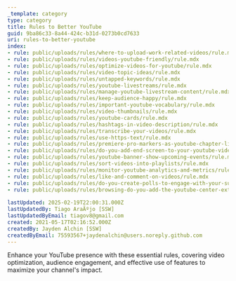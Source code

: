 ```yaml
---
_template: category
type: category
title: Rules to Better YouTube
guid: 9ba86c33-8a44-424c-b31d-0273b0cd7633
uri: rules-to-better-youtube
index:
- rule: public/uploads/rules/where-to-upload-work-related-videos/rule.mdx
- rule: public/uploads/rules/videos-youtube-friendly/rule.mdx
- rule: public/uploads/rules/optimize-videos-for-youtube/rule.mdx
- rule: public/uploads/rules/video-topic-ideas/rule.mdx
- rule: public/uploads/rules/untapped-keywords/rule.mdx
- rule: public/uploads/rules/youtube-livestreams/rule.mdx
- rule: public/uploads/rules/manage-youtube-livestream-content/rule.mdx
- rule: public/uploads/rules/keep-audience-happy/rule.mdx
- rule: public/uploads/rules/important-youtube-vocabulary/rule.mdx
- rule: public/uploads/rules/video-thumbnails/rule.mdx
- rule: public/uploads/rules/youtube-cards/rule.mdx
- rule: public/uploads/rules/hashtags-in-video-description/rule.mdx
- rule: public/uploads/rules/transcribe-your-videos/rule.mdx
- rule: public/uploads/rules/use-https-text/rule.mdx
- rule: public/uploads/rules/premiere-pro-markers-as-youtube-chapter-links/rule.mdx
- rule: public/uploads/rules/do-you-add-end-screen-to-your-youtube-videos/rule.mdx
- rule: public/uploads/rules/youtube-banner-show-upcoming-events/rule.mdx
- rule: public/uploads/rules/sort-videos-into-playlists/rule.mdx
- rule: public/uploads/rules/monitor-youtube-analytics-and-metrics/rule.mdx
- rule: public/uploads/rules/like-and-comment-on-videos/rule.mdx
- rule: public/uploads/rules/do-you-create-polls-to-engage-with-your-subscribers/rule.mdx
- rule: public/uploads/rules/browsing-do-you-add-the-youtube-center-extension/rule.mdx
  
lastUpdated: 2025-02-19T22:00:31.000Z
lastUpdatedBy: Tiago AraÃºjo [SSW]
lastUpdatedByEmail: tiagov8@gmail.com
created: 2021-05-17T02:16:52.000Z
createdBy: Jayden Alchin [SSW]
createdByEmail: 75593567+jaydenalchin@users.noreply.github.com
---
```


Enhance your YouTube presence with these essential rules, covering video optimization, audience engagement, and effective use of features to maximize your channel's impact.
